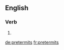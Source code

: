 ==English==

===Verb===
{{head|en|verb form}}

# {{en-third-person singular of|pretermit}}

[[de:pretermits]]
[[fr:pretermits]]